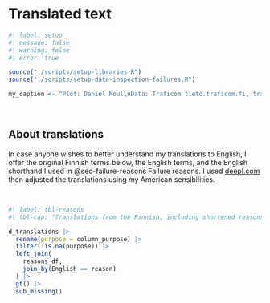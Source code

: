 # Translated text

```r
#| label: setup
#| message: false
#| warning: false
#| error: true

source("./scripts/setup-libraries.R")
source("./scripts/setup-data-inspection-failures.R")

my_caption <- "Plot: Daniel Moul\nData: Traficom tieto.traficom.fi, trafi2.stat.fi"

```

<br>

## About translations

In case anyone wishes to better understand my translations to English, I offer the original Finnish terms below, the English terms, and the English shorthand I used in @sec-failure-reasons Failure reasons. I used [deepl.com](https://deepl.com) then adjusted the translations using my American sensibilities.

<br>

```r
#| label: tbl-reasons
#| tbl-cap: "Translations from the Finnish, including shortened reasons to aid plotting"

d_translations |>
  rename(purpose = column_purpose) |>
  filter(!is.na(purpose)) |>
  left_join(
    reasons_df,
    join_by(English == reason)
  ) |>
  gt() |>
  sub_missing()

```

<br>
